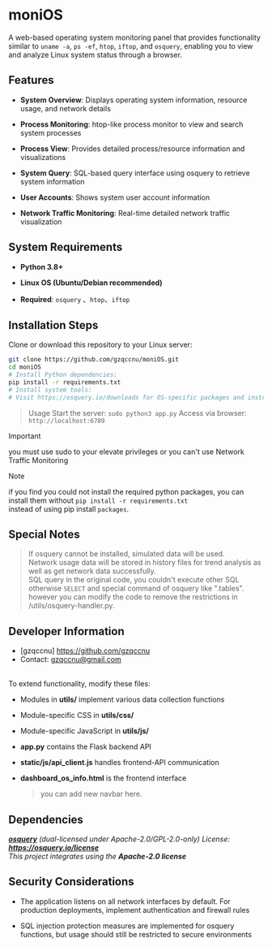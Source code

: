 # moniOS

A web-based operating system monitoring panel that provides functionality similar to `uname -a`, `ps -ef`, `htop`, `iftop`, and `osquery`, 
enabling you to view and analyze Linux system status through a browser.

## Features
- **System Overview**: Displays operating system information, resource usage, and network details

- **Process Monitoring**: htop-like process monitor to view and search system processes

- **Process View**: Provides detailed process/resource information and visualizations

- **System Query**: SQL-based query interface using osquery to retrieve system information

- **User Accounts**: Shows system user account information

- **Network Traffic Monitoring**: Real-time detailed network traffic visualization

## System Requirements
- **Python 3.8+**

- **Linux OS (Ubuntu/Debian recommended)**

- **Required**: `osquery` 、`htop`、`iftop`

## Installation Steps
Clone or download this repository to your Linux server:

```bash
git clone https://github.com/gzqccnu/moniOS.git
cd moniOS
# Install Python dependencies:
pip install -r requirements.txt
# Install system tools:
# Visit https://osquery.io/downloads for OS-specific packages and instructions
```
> Usage
> Start the server:
> `sudo python3 app.py`
> Access via browser:
> `http://localhost:6789`

> [!IMPORTANT]
> you must use sudo to your elevate privileges or you can't use Network Traffic Monitoring

> [!NOTE]
> if you find you could not install the required python packages, you can install them without `pip install -r requirements.txt` <br>
> instead of using pip install `packages`.

## Special Notes
> If osquery cannot be installed, simulated data will be used. <br>
> Network usage data will be stored in history files for trend analysis as well as get network data successfully.<br>
> SQL query in the original code, you couldn't execute other SQL otherwise `SELECT` and special command of osquery like ".tables".<br>
> however you can modify the code to remove the restrictions in /utils/osquery-handler.py. 

## Developer Information
- [gzqccnu] https://github.com/gzqccnu
- Contact: gzqccnu@gmail.com
<br>
To extend functionality, modify these files:

- Modules in **utils/** implement various data collection functions

- Module-specific CSS in **utils/css/**

- Module-specific JavaScript in **utils/js/**

- **app.py** contains the Flask backend API

- **static/js/api_client.js** handles frontend-API communication

- **dashboard_os_info.html** is the frontend interface
  > you can add new navbar here.

## Dependencies
*[**osquery**](https://github.com/osquery/osquery) (dual-licensed under Apache-2.0/GPL-2.0-only)*
*License: **https://osquery.io/license***
<br>
*This project integrates using the **Apache-2.0 license***

## Security Considerations
- The application listens on all network interfaces by default. For production deployments, implement authentication and firewall rules

- SQL injection protection measures are implemented for osquery functions, but usage should still be restricted to secure environments
